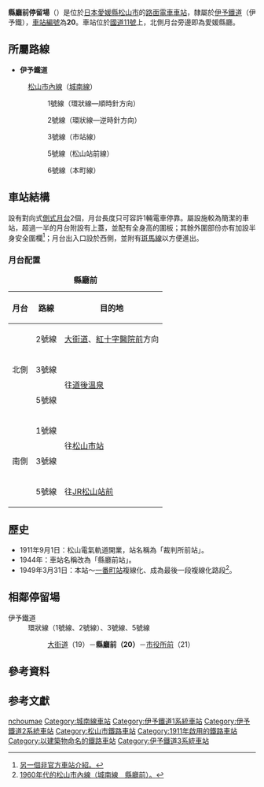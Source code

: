 {{about|位於[[愛媛縣|愛媛縣]][[伊予鐵道|伊予鐵道]]的電車站|其他同名車站|縣廳前站}}
{{日本車站資訊
|公司色     = orange
|文字色     =
|站名       = 縣廳前停留場
|圖片       = Iyo Railway Kenchō Mae.JPG
|pxl        = 
|圖片說明   = 縣廳前站 (2008年)
|日文原名   = 県庁前
|平假名     = けんちょうまえ
|羅馬拼音   = Ehime Prefectural Office<ref>根據最新的[http://www.iyotetsu.co.jp/rosen/map/rail_shinai/rail_shinai_all.pdf 路面電車路線圖] {{Wayback|url=http://www.iyotetsu.co.jp/rosen/map/rail_shinai/rail_shinai_all.pdf |date=20181227145942 }}及車內廣播，其英文名稱均以愛媛縣廳及松山市政府的路牌所採用的寫法，但[http://www.kukanzeneki.net/all/matuyama/6.html 未更換的車站站牌]則仍然沿用假名拼音串法「Kenchō Mae」。</ref>
|副站名     = 二之丸史跡庭園前
|前一站     = 19 [[大街道停留場|大街道]]
|前一站距離 = 0.4
|後一站距離 = 0.2
|後一站     = [[市役所前停留場_(愛媛縣)|市役所前]] 21
|電報略號   = 
|車站編號   = {{車站編號c|#000000|20}}
|所屬公司   = [[伊予鐵道|伊予鐵道]]（伊予鐵）
|所屬路線   = {{Color|orange|■}}[[松山市內線|松山市內線]]（[[城南線|城南線]]）
|距離       = 2.6
|起站       = [[道後溫泉站|道後溫泉]]
|所在地     = [[愛媛縣|愛媛縣]][[松山市|松山市]]一番町4丁目
|車站構造   = [[地面車站|地面車站]]
|月台配置   = 2面2線
|啟用年月日 = 1911年9月1日
|廢止年月日 = 
|上下車人次 = 
|統計年度   = 
|備註       = 
}}

'''縣廳前停留場'''（{{jpn|j=県庁前停留場|hg=けんちょうまえていりゅうじょう|rm=Kenchō-mae teiryūjō|f=y}}）是位於[[日本|日本]][[愛媛縣|愛媛縣]][[松山市|松山市]]的[[路面電車|路面電車]][[車站|車站]]，隸屬於[[伊予鐵道|伊予鐵道]]（伊予鐵），[[車站編號|車站編號]]為'''20'''。車站位於[[國道11號|國道11號]]上，北側月台旁邊即為愛媛縣廳。

==所屬路線==
*'''伊予鐵道'''
:[[松山市內線|松山市內線]]（[[城南線|城南線]]）
::{{Color|green|■}}1號線（環狀線—順時針方向）
::{{Color|orange|■}}2號線（環狀線—逆時針方向）
::{{Color|red|■}}3號線（市站線）
::{{Color|blue|■}}5號線（松山站前線）
::{{Color|black|■}}6號線（本町線）

==車站結構==
設有對向式[[側式月台|側式月台]]2個，月台長度只可容許1輛電車停靠。屬設施較為簡潔的車站，超過一半的月台附設有上蓋，並配有全身高的圍板；其餘外圍部份亦有加設半身安全圍欄<ref>[http://hacchi-no-he.net/line/iyotetsu/station/1570_kenchoumae.htm 另一個非官方車站介紹。]</ref>；月台出入口設於西側，並附有[[斑馬線|斑馬線]]以方便進出。
===月台配置===
{| class="wikitable" rules="rows"
|-
|+ '''縣廳前'''
|-
!月台!!路線!!目的地
|-
! rowspan="3" |北側
|{{Color|orange|■}}2號線 {{Colors|#000|orange|環狀}}
|[[大街道停留場|大街道]]、[[紅十字醫院前停留場|紅十字醫院前]]方向
|-
|{{Color|red|■}}3號線
| rowspan="2" |往[[道後溫泉站|道後溫泉]]
|-
|{{Color|blue|■}}5號線
|-
! rowspan="3" |南側
|{{Color|green|■}}1號線 {{Colors|#fff|green|環狀}}
| rowspan="2" |往[[松山市站|松山市站]]
|-
|{{Color|red|■}}3號線
|-
|{{Color|blue|■}}5號線
|往[[松山站_(愛媛縣)|JR松山站前]]
|}

==歷史==
*1911年9月1日：松山電氣軌道開業，站名稱為「裁判所前站」。
*1944年：車站名稱改為「縣廳前站」。
*1949年3月31日：本站～[[大街道站|一番町站]]複線化、成為最後一段複線化路段<ref>[http://cvnweb.bai.ne.jp/~tetsu/R-Iyotetsu06.htm 1960年代的松山市內線（城南線　縣廳前）。]</ref>。

==相鄰停留場==
; 伊予鐵道
: 環狀線（{{Color|green|■}}1號線、{{Color|orange|■}}2號線）、{{Color|red|■}}3號線、{{Color|blue|■}}5號線
:: [[大街道停留場|大街道]]（19）－'''縣廳前（20）'''－[[市役所前停留場_(愛媛縣)|市役所前]]（21）

==參考資料==
{{reflist}}

== 参考文獻 ==
{{Cite book|
|author=大野鐵、速水純
|year=2006
|title=《伊予鉄が走る街 今昔》
|publisher=JTBパブリッシング
|isbn=4-533-06410-8
}}

{{伊予鐵道松山市內線}}

{{Commons|Category:Kenchō Mae Station (Ehime)}}
{{DEFAULTSORT:Ehime Prefectural Office}}
[[Category:日本鐵路車站_Ke|nchoumae]]
[[Category:城南線車站|Category:城南線車站]]
[[Category:伊予鐵道1系統車站|Category:伊予鐵道1系統車站]]
[[Category:伊予鐵道2系統車站|Category:伊予鐵道2系統車站]]
[[Category:松山市鐵路車站|Category:松山市鐵路車站]]
[[Category:1911年啟用的鐵路車站|Category:1911年啟用的鐵路車站]]
[[Category:以建築物命名的鐵路車站|Category:以建築物命名的鐵路車站]]
[[Category:伊予鐵道3系統車站|Category:伊予鐵道3系統車站]]